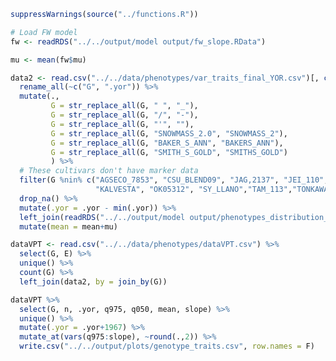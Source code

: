 
```r
suppressWarnings(source("../functions.R"))
```

```r
# Load FW model
fw <- readRDS("../../output/model output/fw_slope.RData")

mu <- mean(fw$mu)

data2 <- read.csv("../../data/phenotypes/var_traits_final_YOR.csv")[, c("G", "YOR")] %>% 
  rename_all(~c("G", ".yor")) %>% 
  mutate(.,
         G = str_replace_all(G, " ", "_"), 
         G = str_replace_all(G, "/", "-"), 
         G = str_replace_all(G, "'", ""), 
         G = str_replace_all(G, "SNOWMASS_2.0", "SNOWMASS_2"), 
         G = str_replace_all(G, "BAKER_S_ANN", "BAKERS_ANN"), 
         G = str_replace_all(G, "SMITH_S_GOLD", "SMITHS_GOLD")
         ) %>% 
  # These cultivars don't have marker data
  filter(G %nin% c("AGSECO_7853", "CSU_BLEND09", "JAG,2137", "JEI_110",
                   "KALVESTA", "OK05312", "SY_LLANO","TAM_113","TONKAWA")) %>% 
  drop_na() %>% 
  mutate(.yor = .yor - min(.yor)) %>% 
  left_join(readRDS("../../output/model output/phenotypes_distribution_moments.RData")) %>% 
  mutate(mean = mean+mu)

dataVPT <- read.csv("../../data/phenotypes/dataVPT.csv") %>% 
  select(G, E) %>% 
  unique() %>% 
  count(G) %>% 
  left_join(data2, by = join_by(G))
```

```r
dataVPT %>% 
  select(G, n, .yor, q975, q050, mean, slope) %>% 
  unique() %>% 
  mutate(.yor = .yor+1967) %>% 
  mutate_at(vars(q975:slope), ~round(.,2)) %>% 
  write.csv("../../output/plots/genotype_traits.csv", row.names = F)
```


